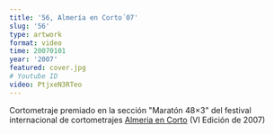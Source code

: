 ```yaml
---
title: '56, Almería en Corto´07'
slug: '56'
type: artwork
format: video
time: 20070101
year: '2007'
featured: cover.jpg
# Youtube ID
video: PtjxeN3RTeo
---
```


Cortometraje premiado en la sección "Maratón 48×3" del festival internacional
de cortometrajes [Almeria en Corto](http://www.almeriaencorto.es/)
(VI Edición de 2007)
